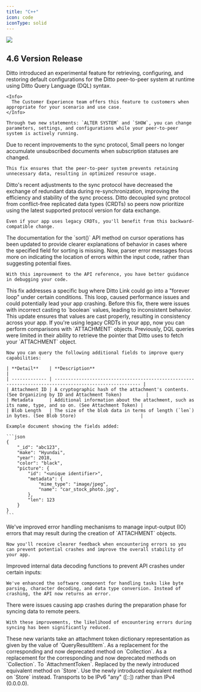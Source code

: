```yaml
---
title: "C++"
icon: code
iconType: solid
---
```


<Frame>
  <img src="/images/v4.7/release-6.webp"/>
</Frame>


## 4.6 Version Release


  <Accordion title="Added: Support for runtime configuration using DQL">
    Ditto introduced an experimental feature for retrieving, configuring, and restoring default configurations for the Ditto peer-to-peer system at runtime using Ditto Query Language (DQL) syntax.

    <Info>
      The Customer Experience team offers this feature to customers when appropriate for your scenario and use case.
    </Info>

    Through two new statements: `ALTER SYSTEM` and `SHOW`, you can change parameters, settings, and configurations while your peer-to-peer system is actively running.
  </Accordion>

  <Accordion title="Fixed: Accumulation of unsubscribed documents">
    Due to recent improvements to the sync protocol, Small peers no longer accumulate unsubscribed documents when subscription statuses are changed.

    This fix ensures that the peer-to-peer system prevents retaining unnecessary data, resulting in optimized resource usage.
  </Accordion>

  <Accordion title="Changed: Sync protocol to streamline the sync process">
    Ditto's recent adjustments to the sync protocol have decreased the exchange of redundant data during re-synchronization, improving the efficiency and stability of the sync process.
  </Accordion>

  <Accordion title="Changed: Sync protocol so peers use the latest version">
    Ditto decoupled sync protocol from conflict-free replicated data types (CRDTs) so peers now prioritize using the latest supported protocol version for data exchange.

    Even if your app uses legacy CRDTs, you'll benefit from this backward-compatible change.
  </Accordion>

  <Accordion title="Improved: API reference for `sort()` method">
    The documentation for the `sort()` API method on cursor operations has been updated to provide clearer explanations of behavior in cases where the specified field for sorting is missing.
  </Accordion>

  <Accordion title="Improved: Parser error messages">
    Now, parser error messages focus more on indicating the location of errors within the input code, rather than suggesting potential fixes.

    With this improvement to the API reference, you have better guidance in debugging your code.
  </Accordion>

  <Accordion title="Fixed: An issue where Ditto Link could enter an infinite loop">
    This fix addresses a specific bug where Ditto Link could go into a "forever loop" under certain conditions. This loop, caused performance issues and could potentially lead your app crashing.
  </Accordion>

  <Accordion title="Fixed: Inconsistent handling of legacy query-builder APIs">
    Before this fix, there were issues with incorrect casting to `boolean` values, leading to inconsistent behavior. This update ensures that values are cast properly, resulting in consistency across your app.
  </Accordion>

  <Accordion title="Added: Comparison operations for legacy query-builder APIs">
    If you're using legacy CRDTs in your app, now you can perform comparisons with `ATTACHMENT` objects.
  </Accordion>

  <Accordion title="Fixed: Limitation in DQL query capability for attachment tokens">
    Previously, DQL queries were limited in their ability to retrieve the pointer that Ditto uses to fetch your `ATTACHMENT` object.

    Now you can query the following additional fields to improve query capabilities:

    | **Detail**    | **Description**                                                                                        |
    | ------------- | ------------------------------------------------------------------------------------------------------ |
    | Attachment ID | A cryptographic hash of the attachment's contents. (See Organizing by ID and Attachment Token)         |
    | Metadata      | Additional information about the attachment, such as its name, type, and so on. (See Attachment Token) |
    | Blob Length   | The size of the blob data in terms of length (`len`) in bytes. (See Blob Store)                        |

    Example document showing the fields added:

    ```json
    {
        "_id": "abc123",
        "make": "Hyundai",
        "year": 2018,
        "color": "black",
        "picture": {
            "id": "<unique identifier>",
            "metadata": {
                "mime_type": "image/jpeg",
                "name": "car_stock_photo.jpg",
            },
            "len": 123
        }
    }
    ```
  </Accordion>

  <Accordion title="Fixed: Error handling when creating an `ATTACHMENT`">
    We've improved error handling mechanisms to manage input-output (IO) errors that may result during the creation of `ATTACHMENT` objects.

    Now you'll receive clearer feedback when encountering errors so you can prevent potential crashes and improve the overall stability of your app.
  </Accordion>

  <Accordion title="Fixed: Internal data-decoding functions">
    Improved internal data decoding functions to prevent API crashes under certain inputs:

    We've enhanced the software component for handling tasks like byte parsing, character decoding, and data type conversion. Instead of crashing, the API now returns an error.
  </Accordion>

  <Accordion title="Fixed: Issues causing crashes when preparing to sync">
    There were issues causing app crashes during the preparation phase for syncing data to remote peers.

    With these improvements, the likelihood of encountering errors during syncing has been significantly reduced.
  </Accordion>

  <Accordion title="Added: Variant of `fetch_attachment()` to `Store`">
    These new variants take an attachment token dictionary representation as given by the value of `QueryResultItem`.
  </Accordion>

  <Accordion title="Added: Method `new_attachment()` on `Store`">
    As a replacement for the corresponding and now deprecated method on `Collection`.
  </Accordion>

  <Accordion title="Added: Method `fetch_attachment()` on `Store`">
    As a replacement for the corresponding and now deprecated methods on `Collection`.
  </Accordion>

  <Accordion title="Added: `get_id()`, `get_len()`, and `get_metadata()`">
    To `AttachmentToken`.
  </Accordion>

  <Accordion title="Deprecated: Method `new_attachment()` of `Collection`">
    Replaced by the newly introduced equivalent method on `Store`.
  </Accordion>

  <Accordion title="Deprecated: Method `fetch_attachment()` of `Collection`">
    Use the newly introduced equivalent method on `Store` instead.
  </Accordion>

  <Accordion title="Changed: the default bind IP address of TCP and HTTP">
    Transports to be IPv6 "any" ([::]) rather than IPv4 (0.0.0.0).
  </Accordion>


